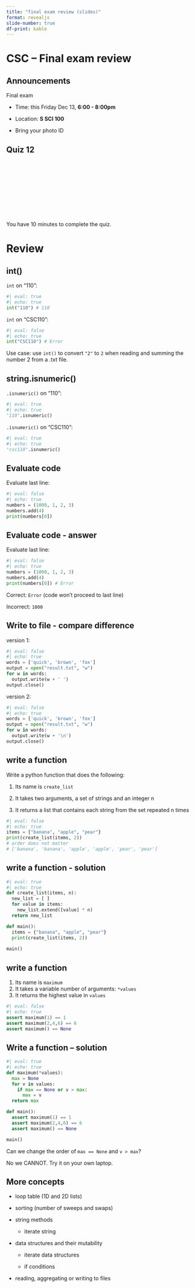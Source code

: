 ```yaml
---
title: "final exam review (slides)"
format: revealjs
slide-number: true
df-print: kable
---
```



# CSC -- Final exam review

## Announcements

Final exam 

-   Time: this Friday Dec 13, **6:00 - 8:00pm** 

-   Location: **S SCI 100**

-   Bring your photo ID


## Quiz 12

<center>
<div class="cleanslate w24tz-current-time w24tz-large" style="display: inline-block !important; visibility: hidden !important; min-width:300px !important; min-height:145px !important;"><a href="//24timezones.com/Tucson/time" style="text-decoration: none" class="clock24" id="tz24-1695057604-c1393-eyJob3VydHlwZSI6IjEyIiwic2hvd2RhdGUiOiIwIiwic2hvd3NlY29uZHMiOiIwIiwiY29udGFpbmVyX2lkIjoiY2xvY2tfYmxvY2tfY2I2NTA4ODZjNDg0OWVlIiwidHlwZSI6ImRiIiwibGFuZyI6ImVuIn0=" title="World Time :: Tucson" target="_blank" rel="nofollow"></a>current time<div id="clock_block_cb650886c4849ee"></div></div>
<script type="text/javascript" src="//w.24timezones.com/l.js" async></script>
</center>

You have 10 minutes to complete the quiz.

# Review

## int() 

`int` on "110":
```python
#| eval: true
#| echo: true
int("110") # 110
```

`int` on "CSC110":
```python
#| eval: false
#| echo: true
int("CSC110") # Error
```

Use case: use `int()` to convert `"2"` to `2` when reading and summing the number 2 from a .txt file.

## string.isnumeric()

`.isnumeric()` on "110":
```python
#| eval: true
#| echo: true
"110".isnumeric() 
```

`.isnumeric()` on "CSC110":
```python
#| eval: true
#| echo: true
"csc110".isnumeric() 
```

## Evaluate code

Evaluate last line:
```python
#| eval: false
#| echo: true
numbers = (1000, 1, 2, 3)
numbers.add(4)
print(numbers[0]) 
```

## Evaluate code - answer

Evaluate last line:
```python
#| eval: false
#| echo: true
numbers = (1000, 1, 2, 3)
numbers.add(4)
print(numbers[0]) # Error
```

Correct: `Error` (code won't proceed to last line)

Incorrect: `1000` 

## Write to file - compare difference

version 1:
```python
#| eval: false
#| echo: true
words = ['quick', 'brown', 'fox']
output = open("result.txt", "w")
for w in words:
  output.write(w + ' ')
output.close()
```

version 2:
```python
#| eval: false
#| echo: true
words = ['quick', 'brown', 'fox']
output = open("result.txt", "w")
for w in words:
  output.write(w + '\n')
output.close()
```

## write a function

Write a python function that does the following:

1. Its name is `create_list`

2. It takes two arguments, a set of strings and an integer n

3. It returns a list that contains each string from the set repeated n times

```python
#| eval: false
#| echo: true
items = {"banana", "apple", "pear"}
print(create_list(items, 2)) 
# order does not matter
# ['banana', 'banana', 'apple', 'apple', 'pear', 'pear']
```

## write a function - solution

```python
#| eval: true
#| echo: true
def create_list(items, n):
  new_list = [ ]
  for value in items:
    new_list.extend([value] * n)
  return new_list

def main():
  items = {"banana", "apple", "pear"}
  print(create_list(items, 2))  
  
main()
```

## write a function

1.  Its name is `maximum`
2.  It takes a variable number of arguments: `*values`
3.  It returns the highest value in `values`

```python
#| eval: false
#| echo: true
assert maximum(1) == 1
assert maximum(2,4,6) == 6
assert maximum() == None
```

## Write a function -- solution

```python
#| eval: true
#| echo: true
def maximum(*values):
  max = None
  for v in values:
    if max == None or v > max:
      max = v
  return max

def main():
  assert maximum(1) == 1
  assert maximum(2,4,6) == 6
  assert maximum() == None

main()
```

Can we change the order of `max == None` and `v > max`? 

No we CANNOT. Try it on your own laptop.

## More concepts

-   loop table (1D and 2D lists)

-   sorting (number of sweeps and swaps)

-   string methods

    * iterate string

-   data structures and their mutability

    * iterate data structures
  
    * if conditions
    
-   reading, aggregating or writing to files   





